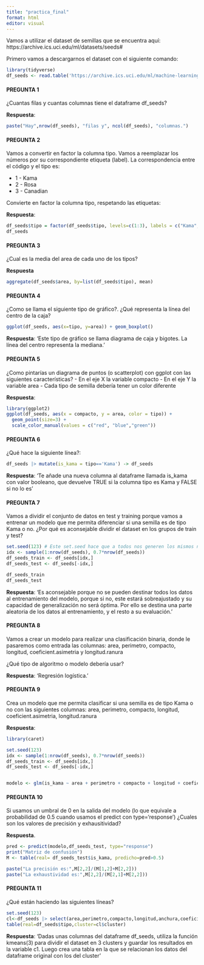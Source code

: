 ---
title: "practica_final"
format: html
editor: visual
---

Vamos a utilizar el dataset de semillas que se encuentra aquí: https://archive.ics.uci.edu/ml/datasets/seeds#

Primero vamos a descargarnos el dataset con el siguiente comando:

```{r}
library(tidyverse)
df_seeds <- read.table('https://archive.ics.uci.edu/ml/machine-learning-databases/00236/seeds_dataset.txt', col.names =c('area','perimetro','compacto','longitud','anchura','coeficient.asimetria','longitud.ranura','tipo'))
```

#### PREGUNTA 1

¿Cuantas filas y cuantas columnas tiene el dataframe df_seeds?

**Respuesta**:

```{r}

paste("Hay",nrow(df_seeds), "filas y", ncol(df_seeds), "columnas.")
```

#### PREGUNTA 2

Vamos a convertir en factor la columna tipo. Vamos a reemplazar los números por su correspondiente etiqueta (label). La correspondencia entre el código y el tipo es:

-   1 - Kama
-   2 - Rosa
-   3 - Canadian

Convierte en factor la columna tipo, respetando las etiquetas:

**Respuesta**:

``` {r}
df_seeds$tipo = factor(df_seeds$tipo, levels=c(1:3), labels = c("Kama", "Rosa", "Canadian"))
df_seeds

```


#### PREGUNTA 3

¿Cual es la media del area de cada uno de los tipos?

**Respuesta**

```{r}
aggregate(df_seeds$area, by=list(df_seeds$tipo), mean)
```

#### PREGUNTA 4

¿Como se llama el siguiente tipo de gráfico?. ¿Qué representa la línea del centro de la caja?

```{r}
ggplot(df_seeds, aes(x=tipo, y=area)) + geom_boxplot()
```

**Respuesta**: 'Este tipo de gráfico se llama diagrama de caja y bigotes. La línea del centro representa la mediana.'

#### PREGUNTA 5

¿Como pintarías un diagrama de puntos (o scatterplot) con ggplot con las siguientes características? - En el eje X la variable compacto - En el eje Y la variable area - Cada tipo de semilla debería tener un color diferente

**Respuesta**:

```{r}
library(ggplot2)
ggplot(df_seeds, aes(x = compacto, y = area, color = tipo)) +
  geom_point(size=3) + 
  scale_color_manual(values = c("red", "blue","green"))
```

#### PREGUNTA 6

¿Qué hace la siguiente línea?:

```{r}
df_seeds |> mutate(is_kama = tipo=='Kama') -> df_seeds

```

**Respuesta**: 'Te añade una nueva columna al dataframe llamada is_kama con valor booleano, que devuelve TRUE si la columna tipo es Kama y FALSE si no lo es'

#### PREGUNTA 7

Vamos a dividir el conjunto de datos en test y training porque vamos a entrenar un modelo que me permita diferenciar si una semilla es de tipo Kama o no. ¿Por qué es aconsejable dividir el dataset en los grupos de train y test?

```{r}
set.seed(123) # Este set.seed hace que a todos nos generen los mismos número aleatorios
idx <- sample(1:nrow(df_seeds), 0.7*nrow(df_seeds))
df_seeds_train <- df_seeds[idx,]
df_seeds_test <- df_seeds[-idx,]

df_seeds_train
df_seeds_test
```

**Respuesta**: 'Es aconsejable porque no se pueden destinar todos los datos al entrenamiento del modelo, porque si no, este estará sobreajustado y su capacidad de generalización no será óptima. Por ello se destina una parte aleatoria de los datos al entrenamiento, y el resto a su evaluación.'

#### PREGUNTA 8

Vamos a crear un modelo para realizar una clasificación binaria, donde le pasaremos como entrada las columnas: area, perimetro, compacto, longitud, coeficient.asimetria y longitud.ranura

¿Qué tipo de algoritmo o modelo debería usar?

**Respuesta**: 'Regresión logística.'

#### PREGUNTA 9

Crea un modelo que me permita clasificar si una semilla es de tipo Kama o no con las siguientes columnas: area, perimetro, compacto, longitud, coeficient.asimetria, longitud.ranura

**Respuesta**:

```{r}
library(caret)

set.seed(123) 
idx <- sample(1:nrow(df_seeds), 0.7*nrow(df_seeds))
df_seeds_train <- df_seeds[idx,]
df_seeds_test <- df_seeds[-idx,]


modelo <- glm(is_kama ~ area + perimetro + compacto + longitud + coeficient.asimetria + longitud.ranura, data = df_seeds_train, family = binomial())

```

#### PREGUNTA 10

Si usamos un umbral de 0 en la salida del modelo (lo que equivale a probabilidad de 0.5 cuando usamos el predict con type='response') ¿Cuales son los valores de precisión y exhausitividad?

**Respuesta**.

```{r}
pred <- predict(modelo,df_seeds_test, type="response")
print("Matriz de confusión")
M <- table(real= df_seeds_test$is_kama, predicho=pred>0.5)

paste("La precisión es:",M[2,2]/(M[1,2]+M[2,2]))
paste("La exhaustividad es:",M[2,2]/(M[2,1]+M[2,2]))
```

#### PREGUNTA 11

¿Qué están haciendo las siguientes líneas?

```{r}
set.seed(123)
cl<-df_seeds |> select(area,perimetro,compacto,longitud,anchura,coeficient.asimetria,longitud.ranura) |> kmeans(3)
table(real=df_seeds$tipo,cluster=cl$cluster)
```

**Respuesta**: 'Dadas unas columnas del dataframe df_seeds, utiliza la función kmeans(3) para dividir el dataset en 3 clusters y guardar los resultados en la variable c1. Luego crea una tabla en la que se relacionan los datos del dataframe original con los del cluster'
